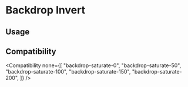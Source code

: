 
# Backdrop Invert

## Usage

<Usage />

## Compatibility

<Compatibility
  none={[
    "backdrop-saturate-0",
    "backdrop-saturate-50",
    "backdrop-saturate-100",
    "backdrop-saturate-150",
    "backdrop-saturate-200",
  ]}
/>

